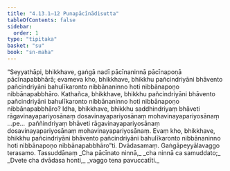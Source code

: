 ```yaml
---
title: "4.13.1–12 Punapācīnādisutta"
tableOfContents: false
sidebar:
  order: 1
type: "tipitaka"
basket: "su"
book: "sn-maha"
---
```



<DynamicBreadcrumb />

<Division number="597–608" book="sn-maha" bookNo="14">

<Paragraph number="1273" book="sn-maha">
“Seyyathāpi, bhikkhave, gaṅgā nadī pācīnaninnā pācīnapoṇā pācīnapabbhārā; evameva kho, bhikkhave, bhikkhu pañcindriyāni bhāvento pañcindriyāni bahulīkaronto nibbānaninno hoti nibbānapoṇo nibbānapabbhāro. Kathañca, bhikkhave, bhikkhu pañcindriyāni bhāvento pañcindriyāni bahulīkaronto nibbānaninno hoti nibbānapoṇo nibbānapabbhāro? Idha, bhikkhave, bhikkhu saddhindriyaṃ bhāveti rāgavinayapariyosānaṃ dosavinayapariyosānaṃ mohavinayapariyosānaṃ …pe…  paññindriyaṃ bhāveti rāgavinayapariyosānaṃ dosavinayapariyosānaṃ mohavinayapariyosānaṃ. Evaṃ kho, bhikkhave, bhikkhu pañcindriyāni bhāvento pañcindriyāni bahulīkaronto nibbānaninno hoti nibbānapoṇo nibbānapabbhāro”ti.

</Paragraph>
</Division>

<Paragraph number="1274" type="center" book="sn-maha">
Dvādasamaṃ.



</Paragraph>

<Paragraph number="1275" type="center" book="sn-maha">
Gaṅgāpeyyālavaggo terasamo.



</Paragraph>

<Paragraph number="1276" type="center" book="sn-maha">
Tassuddānaṃ


</Paragraph>

<Paragraph number="1277" type="verses" book="sn-maha">
_Cha pācīnato ninnā,_  
_cha ninnā ca samuddato;_  
_Dvete cha dvādasa honti,_  
_vaggo tena pavuccatīti._
</Paragraph>